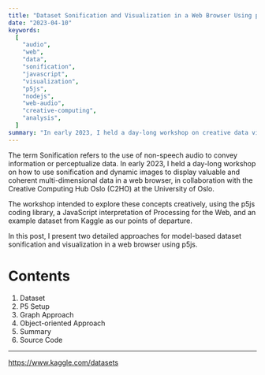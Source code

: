 ```yaml
---
title: "Dataset Sonification and Visualization in a Web Browser Using p5js"
date: "2023-04-10"
keywords:
  [
    "audio",
    "web",
    "data",
    "sonification",
    "javascript",
    "visualization",
    "p5js",
    "nodejs",
    "web-audio",
    "creative-computing",
    "analysis",
  ]
summary: "In early 2023, I held a day-long workshop on creative data visualization and sonification in a web browser using the p5 JavaScript library. ..two approaches..."
---
```


The term Sonification refers to the use of non-speech audio to convey information or perceptualize data. In early 2023, I held a day-long workshop on how to use sonification and dynamic images to display valuable and coherent multi-dimensional data in a web browser, in collaboration with the <MyLink href="https://processing.org/">Creative Computing Hub Oslo (C2HO)</MyLink> at the University of Oslo.

The workshop intended to explore these concepts creatively, using the <MyLink href="https://p5js.org/">p5js coding library</MyLink>, a JavaScript interpretation of <MyLink href="https://processing.org/">Processing</MyLink> for the Web, and an example dataset from Kaggle as our points of departure.

In this post, I present two detailed approaches for model-based dataset sonification and visualization in a web browser using p5js.

# Contents

1. <MyLink href="#dataset">Dataset</MyLink>
2. <MyLink href="#p5-setup">P5 Setup</MyLink>
3. <MyLink href="#graph-approach">Graph Approach</MyLink>
4. <MyLink href="#object-oriented-approach">Object-oriented Approach</MyLink>
5. <MyLink href="#summary">Summary</MyLink>
6. <MyLink href="#summary">Source Code</MyLink>

<hr />

https://www.kaggle.com/datasets
